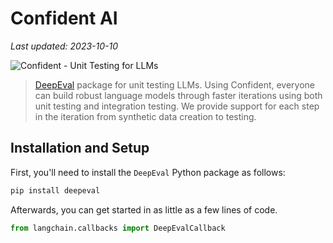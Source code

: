 # Confident AI
*Last updated: 2023-10-10*

![Confident - Unit Testing for LLMs](https://github.com/confident-ai/deepeval)

>[DeepEval](https://confident-ai.com) package for unit testing LLMs.
> Using Confident, everyone can build robust language models through faster iterations
> using both unit testing and integration testing. We provide support for each step in the iteration
> from synthetic data creation to testing.

## Installation and Setup

First, you'll need to install the `DeepEval` Python package as follows:

```bash
pip install deepeval
```

Afterwards, you can get started in as little as a few lines of code.

```python
from langchain.callbacks import DeepEvalCallback
```
